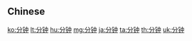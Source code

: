 {{also|分鐘}}
==Chinese==
{{zh-see|分鐘}}

[[ko:分钟]]
[[lt:分钟]]
[[hu:分钟]]
[[mg:分钟]]
[[ja:分钟]]
[[ta:分钟]]
[[th:分钟]]
[[uk:分钟]]
